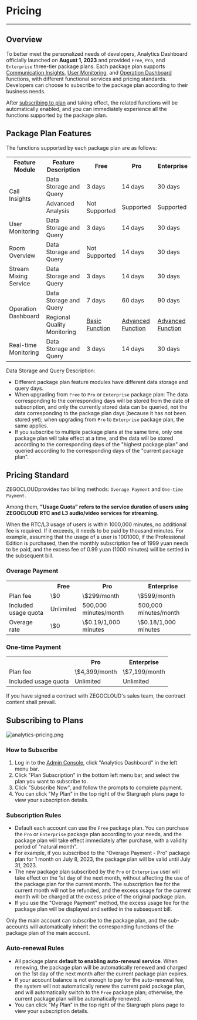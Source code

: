 # Pricing

- - -

## Overview

To better meet the personalized needs of developers, Analytics Dashboard officially launched on **August 1, 2023** and provided `Free`, `Pro`, and `Enterprise` three-tier package plans. Each package plan supports [Communication Insights](./../Guides/Communication%20Insights/Function%20introduction.mdx), [User Monitoring](./../Guides/User%20behavior%20monitoring.mdx), and [Operation Dashboard](./../Guides/Operations%20Dashboard/Function%20introduction.mdx) functions, with different functional services and pricing standards. Developers can choose to subscribe to the package plan according to their business needs.

After [subscribing to plan](#subscribing-to-plans) and taking effect, the related functions will be automatically enabled, and you can immediately experience all the functions supported by the package plan.

## Package Plan Features

The functions supported by each package plan are as follows:

<table>
<tbody>
<tr>
<th>Feature Module</th>
<th>Feature Description</th>
<th>Free</th>
<th>Pro</th>
<th>Enterprise</th>
</tr>
<tr>
<td rowspan="2">Call Insights</td>
<td>Data Storage and Query</td>
<td>3 days</td>
<td>14 days</td>
<td>30 days</td>
</tr>
<tr>
<td>Advanced Analysis</td>
<td>Not Supported</td>
<td>Supported</td>
<td>Supported</td>
</tr>
<tr>
<td>User Monitoring</td>
<td>Data Storage and Query</td>
<td>3 days</td>
<td>14 days</td>
<td>30 days</td>
</tr>
<tr>
<td>Room Overview</td>
<td>Data Storage and Query</td>
<td>Not Supported</td>
<td>14 days</td>
<td>30 days</td>
</tr>
<tr>
<td>Stream Mixing Service</td>
<td>Data Storage and Query</td>
<td>3 days</td>
<td>14 days</td>
<td>30 days</td>
</tr>
<tr>
<td rowspan="2">Operation Dashboard</td>
<td>Data Storage and Query</td>
<td>7 days</td>
<td>60 days</td>
<td>90 days</td>
</tr>
<tr>
<td>Regional Quality Monitoring</td>
<td><a href="./../Guides/Operations%20Dashboard/Function%20introduction.mdx" target="blank">Basic Function</a></td>
<td><a href="./../Guides/Operations%20Dashboard/Regional%20quality(Pro).mdx" target="blank">Advanced Function</a></td>
<td><a href="./../Guides/Operations%20Dashboard/Regional%20quality(Pro).mdx" target="blank">Advanced Function</a></td>
</tr>
<tr>
<td>Real-time Monitoring</td>
<td>Data Storage and Query</td>
<td>3 days</td>
<td>14 days</td>
<td>30 days</td>
</tr>
</tbody>
</table>

<Note title="Note">

Data Storage and Query Description:

- Different package plan feature modules have different data storage and query days.
- When upgrading from `Free` to `Pro` or `Enterprise` package plan: The data corresponding to the corresponding days will be stored from the date of subscription, and only the currently stored data can be queried, not the data corresponding to the package plan days (because it has not been stored yet); when upgrading from `Pro` to `Enterprise` package plan, the same applies.
- If you subscribe to multiple package plans at the same time, only one package plan will take effect at a time, and the data will be stored according to the corresponding days of the "highest package plan" and queried according to the corresponding days of the "current package plan".
</Note>



## Pricing Standard

ZEGOCLOUDprovides two billing methods: `Overage Payment` and `One-time Payment`.

Among them, **"Usage Quota" refers to the service duration of users using ZEGOCLOUD RTC and L3 audio/video services for streaming.**

When the RTC/L3 usage of users is within 1000,000 minutes, no additional fee is required. If it exceeds, it needs to be paid by thousand minutes. For example, assuming that the usage of a user is 1001000, if the Professional Edition is purchased, then the monthly subscription fee of 1999 yuan needs to be paid, and the excess fee of 0.99 yuan (1000 minutes) will be settled in the subsequent bill.

### Overage Payment

<table>
<tbody><tr>
<th></th>
<th>Free</th>
<th>Pro</th>
<th>Enterprise</th>
</tr>
<tr>
<td>Plan fee</td>
<td>\$0</td>
<td>\$299/month</td>
<td>\$599/month</td>
</tr>
<tr>
<td>Included usage quota</td>
<td>Unlimited</td>
<td>500,000 minutes/month</td>
<td>500,000 minutes/month</td>
</tr>
<tr>
<td>Overage rate</td>
<td>\$0</td>
<td>\$0.19/1,000 minutes</td>
<td>\$0.18/1,000 minutes</td>
</tr>
</tbody></table>

### One-time Payment

<table>
<tbody><tr>
<th></th>
<th>Pro</th>
<th>Enterprise</th>
</tr>
<tr>
<td>Plan fee</td>
<td>\$4,399/month</td>
<td>\$7,199/month</td>
</tr>
<tr>
<td>Included usage quota</td>
<td>Unlimited</td>
<td>Unlimited</td>
</tr>
</tbody></table>


<Note title="Note">

If you have signed a contract with ZEGOCLOUD's sales team, the contract content shall prevail.
</Note>


## Subscribing to Plans

<Frame width="auto" height="auto" caption="">
  <img src="https://doc-media.zego.im/sdk-doc/Pics/Prism/adbilling_new.png" alt="analytics-pricing.png"/>
</Frame>

### How to Subscribe

1. Log in to the [Admin Console](https://console.zegocloud.com/), click "Analytics Dashboard" in the left menu bar.
2. Click "Plan Subscription" in the bottom left menu bar, and select the plan you want to subscribe to.
3. Click "Subscribe Now", and follow the prompts to complete payment.
4. You can click "My Plan" in the top right of the Stargraph plans page to view your subscription details.

### Subscription Rules

- Default each account can use the `Free` package plan. You can purchase the `Pro` or `Enterprise` package plan according to your needs, and the package plan will take effect immediately after purchase, with a validity period of "natural month".
- For example, if you subscribed to the "Overage Payment - Pro" package plan for 1 month on July 8, 2023, the package plan will be valid until July 31, 2023.
- The new package plan subscribed by the `Pro` or `Enterprise` user will take effect on the 1st day of the next month, without affecting the use of the package plan for the current month. The subscription fee for the current month will not be refunded, and the excess usage for the current month will be charged at the excess price of the original package plan.
- If you use the "Overage Payment" method, the excess usage fee for the package plan will be displayed and settled in the subsequent bill.

<Note title="Note">
Only the main account can subscribe to the package plan, and the sub-accounts will automatically inherit the corresponding functions of the package plan of the main account.
</Note>


### Auto-renewal Rules

- All package plans **default to enabling auto-renewal service**. When renewing, the package plan will be automatically renewed and charged on the 1st day of the next month after the current package plan expires.
- If your account balance is not enough to pay for the auto-renewal fee, the system will not automatically renew the current paid package plan, and will automatically switch to the `Free` package plan; otherwise, the current package plan will be automatically renewed.
- You can click "My Plan" in the top right of the Stargraph plans page to view your subscription details.
